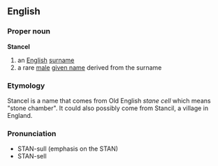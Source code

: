 ==English==
===Proper noun===
'''Stancel'''

# an [[English]] [[surname]]
# a rare [[male]] [[given name]] derived from the surname

===Etymology===
Stancel is a name that comes from Old English ''stane cell'' which means "stone chamber". It could also possibly come from Stancil, a village in England. 

===Pronunciation===
*STAN-sull (emphasis on the STAN)
*STAN-sell